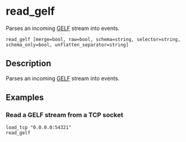 
# read_gelf

Parses an incoming [GELF](https://go2docs.graylog.org/current/getting_in_log_data/gelf.html) stream into events.

```tql
read_gelf [merge=bool, raw=bool, schema=string, selector=string, schema_only=bool, unflatten_separator=string]
```

## Description

Parses an incoming [GELF](https://go2docs.graylog.org/current/getting_in_log_data/gelf.html) stream into events.

<CommonOptions />

## Examples

### Read a GELF stream from a TCP socket

```tql
load_tcp "0.0.0.0:54321"
read_gelf
```
